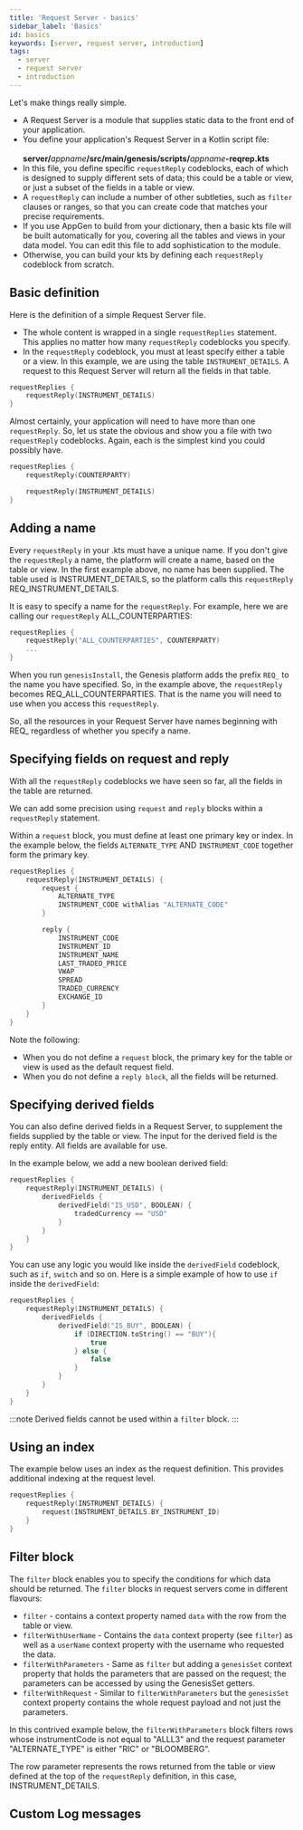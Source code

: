 ```yaml
---
title: 'Request Server - basics'
sidebar_label: 'Basics'
id: basics
keywords: [server, request server, introduction]
tags:
  - server
  - request server
  - introduction
---
```




Let's make things really simple.
- A Request Server is a module that supplies static data to the front end of your application.
- You define your application's Request Server in a Kotlin script file:<br></br>**server/**_appname_**/src/main/genesis/scripts/**_appname_**-reqrep.kts**
- In this file, you define specific `requestReply` codeblocks, each of which is designed to supply different sets of data; this could be a table or view, or just a subset of the fields in a table or view.
- A `requestReply` can include a number of other subtleties, such as `filter` clauses or ranges, so that you can create code that matches your precise requirements.
- If you use AppGen to build from your dictionary, then a basic kts file will be built automatically for you, covering all the tables and views in your data model. You can edit this file to add sophistication to the module.
- Otherwise, you can build your kts by defining each `requestReply` codeblock from scratch. 

## Basic definition

Here is the definition of a simple Request Server file. 

- The whole content is wrapped in a single `requestReplies` statement. This applies no matter how many `requestReply` codeblocks you specify.
- In the `requestReply` codeblock, you must at least specify either a table or a view. In this example, we are using the table `INSTRUMENT_DETAILS`. A request to this Request Server will return all the fields in that table.

```kotlin
requestReplies {
    requestReply(INSTRUMENT_DETAILS)
}
```

Almost certainly, your application will need to have more than one `requestReply`. So, let us state the obvious and show you a file with two `requestReply` codeblocks. Again, each is the simplest kind you could possibly have.

```kotlin
requestReplies {
    requestReply(COUNTERPARTY)

    requestReply(INSTRUMENT_DETAILS)
}
```

## Adding a name

Every `requestReply` in your .kts must have a unique name. If you don't give the `requestReply` a name, the platform will create a name, based on the table or view. In the first example above, no name has been supplied. The table used is INSTRUMENT_DETAILS, so the platform calls this `requestReply` REQ_INSTRUMENT_DETAILS.

It is easy to specify a name for the `requestReply`. For example, here we are calling our `requestReply` ALL_COUNTERPARTIES:


```kotlin
requestReplies {
    requestReply("ALL_COUNTERPARTIES", COUNTERPARTY)
    ...
}
```

When you run `genesisInstall`, the Genesis platform adds the prefix `REQ_` to the name you have specified. So, in the example above, the `requestReply` becomes REQ_ALL_COUNTERPARTIES. That is the name you will need to use when you access this `requestReply`.

So, all the resources in your Request Server have names beginning with REQ_ regardless of whether you specify a name.

## Specifying fields on request and reply
With all the `requestReply` codeblocks we have seen so far, all the fields in the table are returned.

We can add some precision using `request` and `reply` blocks within a `requestReply` statement.

Within a `request` block, you must define at least one primary key or index. In the example below, the fields `ALTERNATE_TYPE` AND `INSTRUMENT_CODE` together form the primary key.


```kotlin
requestReplies {
    requestReply(INSTRUMENT_DETAILS) {
        request {
            ALTERNATE_TYPE
            INSTRUMENT_CODE withAlias "ALTERNATE_CODE"
        }

        reply {
            INSTRUMENT_CODE
            INSTRUMENT_ID
            INSTRUMENT_NAME
            LAST_TRADED_PRICE
            VWAP
            SPREAD
            TRADED_CURRENCY
            EXCHANGE_ID
        }
    }
}
```
Note the following:
- When you do not define a `request` block, the primary key for the table or view is used as the default request field.
- When you do not define a `reply block`, all the fields will be returned.

## Specifying derived fields

You can also define derived fields in a Request Server, to supplement the fields supplied by the table or view. The input for the derived field is the reply entity. All fields are available for use.

In the example below, we add a new boolean derived field:

```kotlin
requestReplies {
    requestReply(INSTRUMENT_DETAILS) {
        derivedFields {
            derivedField("IS_USD", BOOLEAN) {
                tradedCurrency == "USD"
            }
        }
    }
}
```

You can use any logic you would like inside the `derivedField` codeblock, such as `if`, `switch` and so on. Here is a simple example of how to use `if` inside the `derivedField`:

```kotlin
requestReplies {
    requestReply(INSTRUMENT_DETAILS) {
        derivedFields {
            derivedField("IS_BUY", BOOLEAN) {
                if (DIRECTION.toString() == "BUY"){
                    true
                } else {
                    false
                }
            }
        }
    }
}
```

:::note
Derived fields cannot be used within a `filter` block.
:::

## Using an index

The example below uses an index as the request definition. This provides additional indexing at the request level.

```kotlin
requestReplies {
    requestReply(INSTRUMENT_DETAILS) {
        request(INSTRUMENT_DETAILS.BY_INSTRUMENT_ID)
    }
}
```

## Filter block

The `filter` block enables you to specify the conditions for which data should be returned. The `filter` blocks in request servers come in different flavours:

* `filter` - contains a context property named `data` with the row from the table or view.
* `filterWithUserName` - Contains the `data` context property (see `filter`) as well as a `userName` context property with the username who requested the data.
* `filterWithParameters` - Same as `filter` but adding a `genesisSet` context property that holds the parameters that are passed on the request; the parameters can be accessed by using the GenesisSet getters.
* `filterWithRequest` - Similar to `filterWithParameters` but the `genesisSet` context property contains the whole request payload and not just the parameters.

In this contrived example below, the `filterWithParameters` block filters rows whose instrumentCode is not equal to "ALLL3" and the request parameter "ALTERNATE_TYPE" is either "RIC" or "BLOOMBERG".

The row parameter represents the rows returned from the table or view defined at the top of the `requestReply` definition, in this case, INSTRUMENT_DETAILS.


<Example1 />

## Custom Log messages


<Log />